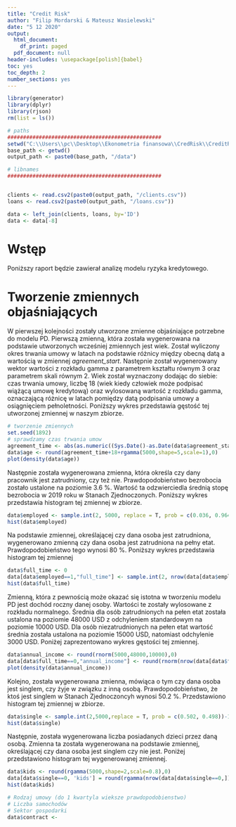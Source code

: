 ```yaml
---
title: "Credit Risk"
author: "Filip Mordarski & Mateusz Wasielewski"
date: "5 12 2020"
output:
  html_document:
    df_print: paged
  pdf_document: null
header-includes: \usepackage[polish]{babel}
toc: yes
toc_depth: 2
number_sections: yes
---
```


```r

library(generator)
library(dplyr)
library(rjson)
rm(list = ls())

# paths
#################################################
setwd("C:\\Users\\pc\\Desktop\\Ekonometria finansowa\\CredRisk\\CreditRisk")
base_path <- getwd()
output_path <- paste0(base_path, "/data")

# libnames
#################################################


clients <- read.csv2(paste0(output_path, "/clients.csv"))
loans <- read.csv2(paste0(output_path, "/loans.csv"))

data <- left_join(clients, loans, by='ID')
data <- data[-8]
```

# Wstęp

Poniższy raport będzie zawierał analizę modelu ryzyka kredytowego.

# Tworzenie zmiennych objaśniających

W pierwszej kolejności zostały utworzone zmienne objaśniające potrzebne do modelu PD. Pierwszą zmienną, która została wygenerowana na podstawie utworzonych wcześniej zmiennych jest wiek. Został wyliczony okres trwania umowy w latach na podstawie różnicy między obecną datą a wartością w zmiennej *agreement_start*. Następnie został wygenerowany wektor wartości z rozkładu gamma z parametrem kształtu równym 3 oraz parametrem skali równym 2. Wiek został wyznaczony dodając do siebie: czas trwania umowy, liczbę 18 (wiek kiedy człowiek może podpisać wiążącą umowę kredytową) oraz wylosowaną wartość z rozkładu gamma, oznaczającą różnicę w latach pomiędzy datą podpisania umowy a osiągnięciem pełnoletności. Poniższy wykres przedstawia gęstość tej utworzonej zmiennej w naszym zbiorze.

```r
# tworzenie zmiennych
set.seed(1892)
# sprawdzamy czas trwania umow
agreement_time <- abs(as.numeric((Sys.Date()-as.Date(data$agreement_start))/365))
data$age <- round(agreement_time+18+rgamma(5000,shape=5,scale=1),0)
plot(density(data$age))
```

Następnie została wygenerowana zmienna, która określa czy dany pracownik jest zatrudniony, czy też nie. Prawdopodobieństwo bezrobocia zostało ustalone na poziomie 3.6 %. Wartość ta odzwierciedla średnią stopę bezrobocia w 2019 roku w Stanach Zjednoczonych. Poniższy wykres przedstawia histogram tej zmiennej w zbiorze.


```r
data$employed <- sample.int(2, 5000, replace = T, prob = c(0.036, 0.964))-1
hist(data$employed)
```

Na podstawie zmiennej, określającej czy dana osoba jest zatrudniona, wygenerowano zmienną czy dana osoba jest zatrudniona na pełny etat. Prawdopodobieństwo tego wynosi 80 %. Poniższy wykres przedstawia histogram tej zmiennej

```r
data$full_time <- 0
data[data$employed==1,"full_time"] <- sample.int(2, nrow(data[data$employed==1,]), replace = T, prob = c(0.2, 0.8))-1
hist(data$full_time)
```
Zmienną, która z pewnością może okazać się istotna w tworzeniu modelu PD jest dochód roczny danej osoby. Wartości te zostały wylosowane z rozkładu normalnego. Średnia dla osób zatrudnionych na pełen etat została ustalona na poziomie 48000 USD z odchyleniem standardowym na poziomie 10000 USD. Dla osób niezatrudnionych na pełen etat wartość średnia została ustalona na poziomie 15000 USD, natomiast odchylenie 3000 USD. Poniżej zaprezentowano wykres gęstości tej zmiennej.

```r
data$annual_income <- round(rnorm(5000,48000,10000),0)
data[data$full_time==0,"annual_income"] <- round(rnorm(nrow(data[data$full_time==0,]),15000,3000),0)
plot(density(data$annual_income))
```
Kolejno, została wygenerowana zmienna, mówiąca o tym czy dana osoba jest singlem, czy żyje w związku z inną osobą. Prawdopodobieństwo, że ktoś jest singlem w Stanach Zjednoczoncyh wynosi 50.2 %. Przedstawiono histogram tej zmiennej w zbiorze.

```r
data$single <- sample.int(2,5000,replace = T, prob = c(0.502, 0.498))-1
hist(data$single)
```

Następnie, została wygenerowana liczba posiadanych dzieci przez daną osobą. Zmienna ta została wygenerowana na podstawie zmiennej, określającej czy dana osoba jest singlem czy nie jest. Poniżej przedstawiono histogram tej wygenerowanej zmiennej.

```r
data$kids <- round(rgamma(5000,shape=2,scale=0.8),0)
data[data$single==0, 'kids'] = round(rgamma(nrow(data[data$single==0,]),shape=1,scale=0.3),0)
hist(data$kids)
```

```r
# Rodzaj umowy (do 1 kwartyla wieksze prawdopodobienstwo)
# Liczba samochodów
# Sektor gospodarki
data$contract <- 

```
